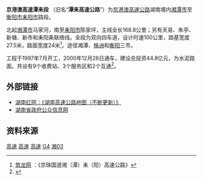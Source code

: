 {{中国高速公路信息框
| 编号 = G4
| 名称 = 北京－港澳高速公路（湘潭－耒阳）
| 自定头部 = 
| 地圖 = 
| 路線簡稱 = 潭耒
| 最近通車日期 = 2000年12月26日
| 规划总里程 = 168.8
| 起點 = [[湘潭市|湘潭市]]马家河
| 終點 = [[衡阳市|衡阳市]][[耒阳市|耒阳市]]陈家坪
| 出口處數 = 9
| 服务区数 = 3
}}

'''京港澳高速潭耒段''' （旧名“'''潭耒高速公路'''”）为[[京港澳高速公路|京港澳高速公路]]湖南境内[[湘潭市|湘潭市]]至[[衡阳市|衡阳市]][[耒阳市|耒阳市]]路段。

北起[[湘潭市|湘潭市]]马家河，南至[[耒阳市|耒阳市]]陈家坪，主线全长168.8公里；另有天易、朱亭、新塘、新市和耒阳条联络线。全段为双向四车道，设计时速100公里，路基宽度27.5米，路面宽度24米<ref>[http://news.zhulong.com/dongtai/read81121.htm 筑龙网] {{Wayback|url=http://news.zhulong.com/dongtai/read81121.htm |date=20180312022622 }}：《京珠国道湘（潭）耒（阳）高速公路》</ref>。途径湘潭、[[株洲市|株洲]]和[[衡阳市|衡阳]]三市。

工程于1997年7月开工，2000年12月26日通车，建设总投资44.8亿元，为水泥路面。共设有9个收费站、3个服务区和2个互通<ref>{{Cite web |url=http://www.hngs.net/gsjj/ShowArticle.asp?ArticleID=292 |title=潭耒高速公路介绍 |accessdate=2009-09-27 |archive-date=2009-02-25 |archive-url=https://web.archive.org/web/20090225181523/http://www.hngs.net/gsjj/ShowArticle.asp?ArticleID=292 |dead-url=no }}</ref>。

==外部链接==
*[http://hn.rednet.cn/c/2009/06/29/1783257_2.htm 湖南红网：《湖南高速公路地图（不断更新）》] {{Wayback|url=http://hn.rednet.cn/c/2009/06/29/1783257_2.htm |date=20180312205101 }}
*[http://www.hunaninvest.gov.cn/hnimisweb/eweb/uploadfile/2009042001.pdf 湖南省政府公众信息网]{{dead link|date=2017年11月 |bot=InternetArchiveBot |fix-attempted=yes }}

==资料来源==
{{Reflist}}

{{湖南省高速公路}}

[[Category:衡阳交通|高速]]
[[Category:湘潭交通|高速]]
[[Category:株洲交通|高速]]
[[Category:湖南省高速公路|G4]]
[[Category:京港澳高速公路|湘03]]